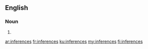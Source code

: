 ==English==

===Noun===
{{head|en|noun plural form}}

# {{plural of|inference|lang=en}}

[[ar:inferences]]
[[fr:inferences]]
[[ku:inferences]]
[[my:inferences]]
[[fi:inferences]]